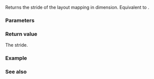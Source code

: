 {{cpp/container/mdspan/title|stride}}
{{cpp/container/mdspan/navbar}}
{{dcl begin}}
{{dcl|since=c++23|
constexpr index_type stride( rank_type r ) const;
}}
{{dcl end}}

Returns the stride of the layout mapping {{rlpi|/#Data members|map_}} in {{c|r}}{{sup|th}} dimension. Equivalent to {{c|return map_.stride(r);}}.

===Parameters===
{{par begin}}
{{par|r|the index of the dimension}}
{{par end}}

===Return value===
The stride.

===Example===
{{example}}

===See also===
{{todo}}

{{langlinks|de|es|ja|ru|zh}}
